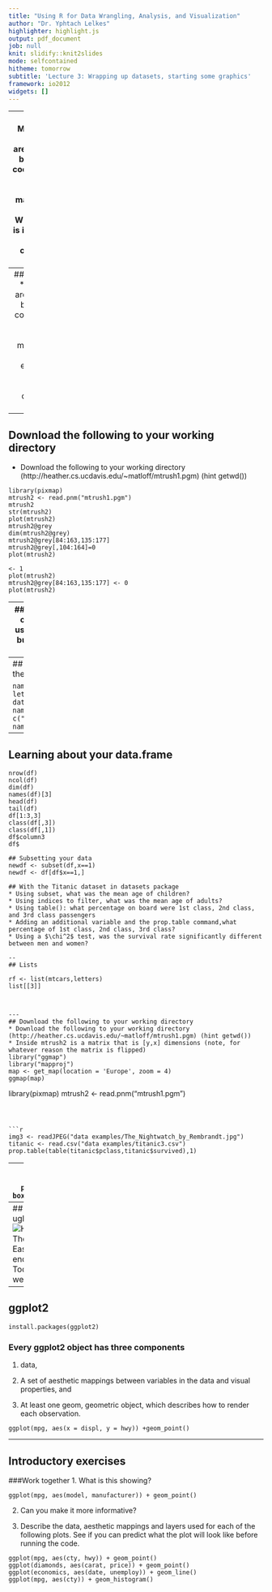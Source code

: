 ```yaml
---
title: "Using R for Data Wrangling, Analysis, and Visualization"
author: "Dr. Yphtach Lelkes"
highlighter: highlight.js
output: pdf_document
job: null
knit: slidify::knit2slides
mode: selfcontained
hitheme: tomorrow
subtitle: 'Lecture 3: Wrapping up datasets, starting some graphics'
framework: io2012
widgets: []
---
```


---
## Matrices
* matrices are indexed by x and y coordinates [x,y]
* Indexing matrices: 
  * mtcars
  * What value is in the 6th row, 2nd column of mtcars?


---
## Matrices
* matrices are indexed by x and y coordinates [x,y]
* Indexing matrices: 
  * What element is in the 6th row, 2nd column of m3?

---
## Download the following to your working directory
* Download the following to your working directory (http://heather.cs.ucdavis.edu/~matloff/mtrush1.pgm) (hint getwd())


```
library(pixmap)
mtrush2 <- read.pnm("mtrush1.pgm")
mtrush2
str(mtrush2)
plot(mtrush2)
mtrush2@grey
dim(mtrush2@grey)
mtrush2@grey[84:163,135:177]
mtrush2@grey[,104:164]=0
plot(mtrush2)

<- 1
plot(mtrush2)
mtrush2@grey[84:163,135:177] <- 0
plot(mtrush2)
```

---
## data.frames
* Type of class you'll (probably) use most
* Like a matrix, but each column can be any type of class

```
x <- 10:1
y <- -4:5
first10letters <- letters[1:10] 
df <- data.frame(x,y,first10letters)
```

* Columns have to be the same length
```
first11letters <- letters[1:11] 
data.frame(x,y,first11letters)
```

---
## The object names are the column names

```
names(df)
athroughj <- letters[1:10] 
df <- data.frame(x,y,athroughj)
names(df)
names(df) <- c("a1","a2","column3")
names(df)
```

---
## Learning about your data.frame

```
nrow(df)
ncol(df)
dim(df)
names(df)[3]
head(df)
tail(df)
df[1:3,3]
class(df[,3])
class(df[,1])
df$column3
df$ 
```

```
## Subsetting your data
newdf <- subset(df,x==1)
newdf <- df[df$x==1,]
```

```
## With the Titanic dataset in datasets package
* Using subset, what was the mean age of children?
* Using indices to filter, what was the mean age of adults?
* Using table(): what percentage on board were 1st class, 2nd class, and 3rd class passengers
* Adding an additional variable and the prop.table command,what percentage of 1st class, 2nd class, 3rd class?
* Using a $\chi^2$ test, was the survival rate significantly different between men and women?

--
## Lists

rf <- list(mtcars,letters)
list[[3]]



---
## Download the following to your working directory
* Download the following to your working directory (http://heather.cs.ucdavis.edu/~matloff/mtrush1.pgm) (hint getwd())
* Inside mtrush2 is a matrix that is [y,x] dimensions (note, for whatever reason the matrix is flipped)
library("ggmap")
library("mapproj")
map <- get_map(location = 'Europe', zoom = 4)
ggmap(map)
```
library(pixmap)
mtrush2 <- read.pnm("mtrush1.pgm")
```



```r
img3 <- readJPEG("data examples/The_Nightwatch_by_Rembrandt.jpg")
titanic <- read.csv("data examples/titanic3.csv")
prop.table(table(titanic$pclass,titanic$survived),1)
```

---
## R base graphics
```
hist(mtcars$mpg)
plot(mtcars$mpg~mtcars$hp)
boxplot(mtcars$mpg,mtcars$cyl)
```

---
## R base graphics
* Generally ugly
* Enter Hadley Wickham
* ![Hadley Wickham](http://www.statistics.rice.edu/uploadedImages/Faculty/hadley-rice%201.JPG)
* ggplot2: The grammar of graphics
* Easy to start with, but you can end up with complex figures. 
* Today will do part 1. In a few weeks we'll do part. 

---
## ggplot2

```
install.packages(ggplot2)
```

### Every ggplot2 object has three components
1. data,

2. A set of aesthetic mappings between variables in the data and visual properties, and

3. At least one geom, geometric object, which describes how to render each observation.

```
ggplot(mpg, aes(x = displ, y = hwy)) +geom_point()
```

---
## Introductory exercises
###Work together
1. What is this showing? 
```
ggplot(mpg, aes(model, manufacturer)) + geom_point() 
```
2. Can you make it more informative?

3. Describe the data, aesthetic mappings and layers used for each of the following plots. See if you can predict what the plot will look like before running the code.

```
ggplot(mpg, aes(cty, hwy)) + geom_point()
ggplot(diamonds, aes(carat, price)) + geom_point()
ggplot(economics, aes(date, unemploy)) + geom_line()
ggplot(mpg, aes(cty)) + geom_histogram()
```